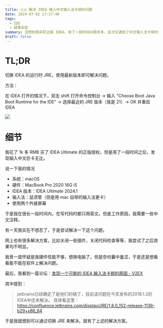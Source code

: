 ```yaml
---
title: 🇨🇳 解决 IDEA 输入中文输入法卡顿的问题
date: 2024-07-02 17:27:48
tags:
  - IDE
  - 疑难杂症
summary: 没想到刚买好正版 IDEA，用了一段时间问题多多，这次又遇到了中文输入法卡顿的问题，快来看看我是如何解决的。
draft: false
---
```


# TL;DR

切换 IDEA 的运行时 JRE，使用最新版本即可解决问题。

方法：

在 IDEA 打开的情况下，双击 shift 打开命令控制台 -> 输入 "Choose Boot Java Boot Runtime for the IDE" -> 选择最近的 JRE 版本（我是 21）-> OK 并重启 IDEA

![](/static/blog/2024-07-02-idea-lagging/2024-07-02-17-33-40.png)

# 细节

我花了 1k 多 RMB 买了 IDEA Ultimate 的正版授权，但是用了一段时间之后，发现输入中文巨卡无比。

说一下我的情况

- 系统：macOS
- 硬件：MacBook Pro 2020 16G i5
- IDEA 版本：IDEA Ultimate 2024.1
- 输入法：鼠须管（但是用 mac 自带的输入法更卡）
- 使用两个外接屏幕

于是我在很长一段时间内，在写代码时都只用英文。但是工作原因，我需要一些中文注释。

有一天我实在不想忍了，于是尝试解决一下这个问题。

网上也有很多解决方案，比如关闭一些插件，关闭代码检查等等，我尝试了之后效果均不明显。

我曾一度怀疑是我硬件性能不够，想换电脑了。但是奈何囊中羞涩，于是还是想看看能不能在软件上解决问题。

最后，我看到一篇论坛：[发现一个可能的 IDEA 输入法卡顿的原因 - V2EX](https://hk.v2ex.com/t/447961)

其中提到：

> jetbrains已经确定了是他们的锅了，目前该问题在今天发布的2018.1.2的IDEA中还未解决。
> 具体看这里：https://confluence.jetbrains.com/display/JRE/1.8.0_152-release-1136-b29+x86_64

于是我就想到可以通过切换 JRE 来解决。就有了上述的解决方案。
